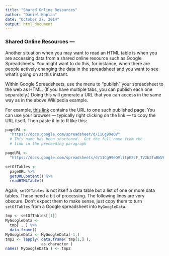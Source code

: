 ```yaml
---
title: "Shared Online Resources"
author: "Daniel Kaplan"
date: "October 27, 2014"
output: html_document
---
```


### Shared Online Resources ---  

Another situation when you may want to read an HTML table is when you are accessing data from a shared online resource such as Google Spreadsheets.  You might want to do this, for instance, when there are people actively changing the data in the spreadsheet and you want to see what's going on at this instant.

Within Google Spreadsheets, use the menu to "publish" your spreadsheet to the web as HTML.  (If you have multiple tabs, you can publish each one separately.)  Doing this will generate a URL that you can access in the same way as in the above Wikipedia example.

For example, [this link](https://docs.google.com/spreadsheet/pub?key=0Am13enSalO74dENZNjhRZ3FoTUh4REkwcWVJcWhScVE&single=true&gid=0&output=html) contains the URL to one such published page. You can use your browser --- typically right clicking on the link --- to copy the URL itself.  Then paste it in to R like this:

```r
pageURL <- 
  "https://docs.google.com/spreadsheet/d/11Cg99eQV" 
  # This name has been shortened.  Get the full name from the 
  # link in the preceeding paragraph
```


```r
pageURL <- 
  "https://docs.google.com/spreadsheets/d/11Cg99eQVlltpEEcF_TV2b2fwBWVHm8A_SgI4CY3Nd0E/pubhtml?gid=0&single=true"  
```

```r
setOfTables <-
  pageURL %>% 
  getURLContent() %>%
  readHTMLTable()
```

Again, `setOfTables` is not itself a data table but a list of one or more data tables.  These need a bit of processing.  The following lines are very obscure.  Don't expect them to make sense, just copy them to turn `setOfTables` from a Google spreadsheet into `MyGoogleData`. 
```r
tmp <- setOfTables[[1]]
MyGoogleData <- 
  tmp[ , ] %>%
  data.frame()
MyGoogleData <- MyGoogleData[-1,] 
tmp2 <- lapply( data.frame( tmp[1,] ),
                as.character )
names( MyGoogleData ) <- tmp2
```

